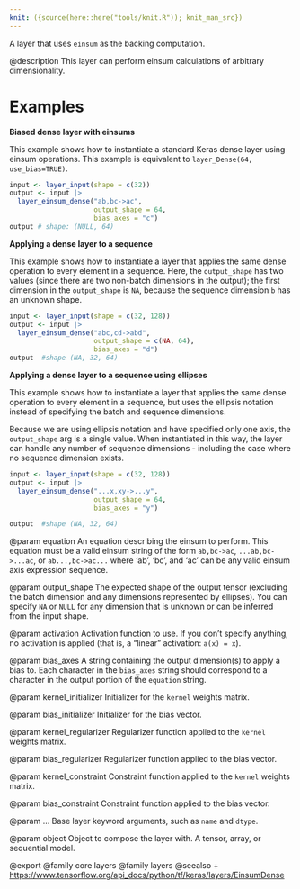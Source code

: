```yaml
---
knit: ({source(here::here("tools/knit.R")); knit_man_src})
---
```

A layer that uses `einsum` as the backing computation.

@description
This layer can perform einsum calculations of arbitrary dimensionality.

# Examples
**Biased dense layer with einsums**

This example shows how to instantiate a standard Keras dense layer using
einsum operations. This example is equivalent to
`layer_Dense(64, use_bias=TRUE)`.

```r
input <- layer_input(shape = c(32))
output <- input |>
  layer_einsum_dense("ab,bc->ac", 
                     output_shape = 64, 
                     bias_axes = "c")
output # shape: (NULL, 64)
```

**Applying a dense layer to a sequence**

This example shows how to instantiate a layer that applies the same dense
operation to every element in a sequence. Here, the `output_shape` has two
values (since there are two non-batch dimensions in the output); the first
dimension in the `output_shape` is `NA`, because the sequence dimension
`b` has an unknown shape.

```r
input <- layer_input(shape = c(32, 128))
output <- input |>
  layer_einsum_dense("abc,cd->abd",
                     output_shape = c(NA, 64),
                     bias_axes = "d")
output  #shape (NA, 32, 64)
```

**Applying a dense layer to a sequence using ellipses**

This example shows how to instantiate a layer that applies the same dense
operation to every element in a sequence, but uses the ellipsis notation
instead of specifying the batch and sequence dimensions.

Because we are using ellipsis notation and have specified only one axis, the
`output_shape` arg is a single value. When instantiated in this way, the
layer can handle any number of sequence dimensions - including the case
where no sequence dimension exists.

```r
input <- layer_input(shape = c(32, 128))
output <- input |>
  layer_einsum_dense("...x,xy->...y",
                     output_shape = 64,
                     bias_axes = "y")

output  #shape (NA, 32, 64)
```

@param equation
An equation describing the einsum to perform.
This equation must be a valid einsum string of the form
`ab,bc->ac`, `...ab,bc->...ac`, or
`ab...,bc->ac...` where 'ab', 'bc', and 'ac' can be any valid einsum
axis expression sequence.

@param output_shape
The expected shape of the output tensor
(excluding the batch dimension and any dimensions
represented by ellipses). You can specify `NA` or `NULL` for any dimension
that is unknown or can be inferred from the input shape.

@param activation
Activation function to use. If you don't specify anything,
no activation is applied
(that is, a "linear" activation: `a(x) = x`).

@param bias_axes
A string containing the output dimension(s)
to apply a bias to. Each character in the `bias_axes` string
should correspond to a character in the output portion
of the `equation` string.

@param kernel_initializer
Initializer for the `kernel` weights matrix.

@param bias_initializer
Initializer for the bias vector.

@param kernel_regularizer
Regularizer function applied to the `kernel` weights
matrix.

@param bias_regularizer
Regularizer function applied to the bias vector.

@param kernel_constraint
Constraint function applied to the `kernel` weights
matrix.

@param bias_constraint
Constraint function applied to the bias vector.

@param ...
Base layer keyword arguments, such as `name` and `dtype`.

@param object
Object to compose the layer with. A tensor, array, or sequential model.

@export
@family core layers
@family layers
@seealso
+ <https://www.tensorflow.org/api_docs/python/tf/keras/layers/EinsumDense>

